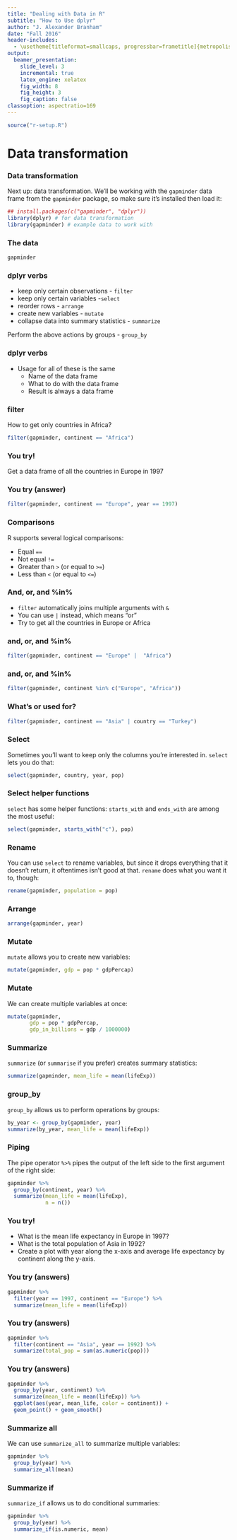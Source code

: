 ```yaml
---
title: "Dealing with Data in R"
subtitle: "How to Use dplyr"
author: "J. Alexander Branham"
date: "Fall 2016"
header-includes: 
  - \usetheme[titleformat=smallcaps, progressbar=frametitle]{metropolis}
output: 
  beamer_presentation:
    slide_level: 3
    incremental: true
    latex_engine: xelatex
    fig_width: 8
    fig_height: 3
    fig_caption: false
classoption: aspectratio=169
---
```


```r
source("r-setup.R")
```

# Data transformation 
### Data transformation

Next up: data transformation. We'll be working with the `gapminder` data
frame from the `gapminder` package, so make sure it's installed
then load it:
```r
## install.packages(c("gapminder", "dplyr"))
library(dplyr) # for data transformation
library(gapminder) # example data to work with
```

### The data
```r
gapminder
```

### dplyr verbs
* keep only certain observations - `filter`
* keep only certain variables -`select`
* reorder rows - `arrange`
* create new variables - `mutate`
* collapse data into summary statistics - `summarize`

\pause 

Perform the above actions by groups - `group_by`

### dplyr verbs
* Usage for all of these is the same
    + Name of the data frame
    + What to do with the data frame
    + Result is always a data frame

### filter
How to get only countries in Africa?
\pause 

```r
filter(gapminder, continent == "Africa")
```

### You try! 
Get a data frame of all the countries in Europe in 1997

### You try (answer)
```r
filter(gapminder, continent == "Europe", year == 1997)
```

### Comparisons
R supports several logical comparisons:

* Equal `==`
* Not equal `!=`
* Greater than `>` (or equal to `>=`)
* Less than `<` (or equal to `<=`)

### And, or, and %in%
* `filter` automatically joins multiple arguments with `&`
* You can use `|` instead, which means "or"
* Try to get all the countries in Europe or Africa

### and, or, and %in%
```r
filter(gapminder, continent == "Europe" |  "Africa")
```

### and, or, and %in% 

```r
filter(gapminder, continent %in% c("Europe", "Africa"))
```

### What's or used for?

```r
filter(gapminder, continent == "Asia" | country == "Turkey")
```

### Select
Sometimes you'll want to keep only the columns you're interested in.
`select` lets you do that:

```r
select(gapminder, country, year, pop)
```

### Select helper functions
`select` has some helper functions: `starts_with` and `ends_with` are
among the most useful:

```r
select(gapminder, starts_with("c"), pop)
```

### Rename
You can use `select` to rename variables, but since it drops
everything that it doesn't return, it oftentimes isn't good at that.
`rename` does what you want it to, though:

```r
rename(gapminder, population = pop)
```

### Arrange
```r
arrange(gapminder, year)
```

### Mutate
`mutate` allows you to create new variables:

```r
mutate(gapminder, gdp = pop * gdpPercap)
```

### Mutate
We can create multiple variables at once:

```r
mutate(gapminder,
       gdp = pop * gdpPercap,
       gdp_in_billions = gdp / 1000000)
```

### Summarize
`summarize` (or `summarise` if you prefer) creates summary statistics:

```r
summarize(gapminder, mean_life = mean(lifeExp))
```

### group_by
`group_by` allows us to perform operations by groups:

```r
by_year <- group_by(gapminder, year)
summarize(by_year, mean_life = mean(lifeExp))
```

### Piping
The pipe operator `%>%` pipes the output of the left side to the first
argument of the right side:

```r
gapminder %>%
  group_by(continent, year) %>%
  summarize(mean_life = mean(lifeExp),
            n = n())
```

### You try! 

* What is the mean life expectancy in Europe in 1997?
* What is the total population of Asia in 1992?
* Create a plot with year along the x-axis and average life expectancy
by continent along the y-axis. 
  
### You try (answers)
```r
gapminder %>%
  filter(year == 1997, continent == "Europe") %>%
  summarize(mean_life = mean(lifeExp))
```

### You try (answers)
```r
gapminder %>%
  filter(continent == "Asia", year == 1992) %>%
  summarize(total_pop = sum(as.numeric(pop)))
```

### You try (answers)
```r
gapminder %>%
  group_by(year, continent) %>%
  summarize(mean_life = mean(lifeExp)) %>%
  ggplot(aes(year, mean_life, color = continent)) +
  geom_point() + geom_smooth()
```

### Summarize all 
We can use `summarize_all` to summarize multiple variables:

```r
gapminder %>%
  group_by(year) %>%
  summarize_all(mean)
```

### Summarize if
`summarize_if` allows us to do conditional summaries:

```r
gapminder %>%
  group_by(year) %>%
  summarize_if(is.numeric, mean)
```   
